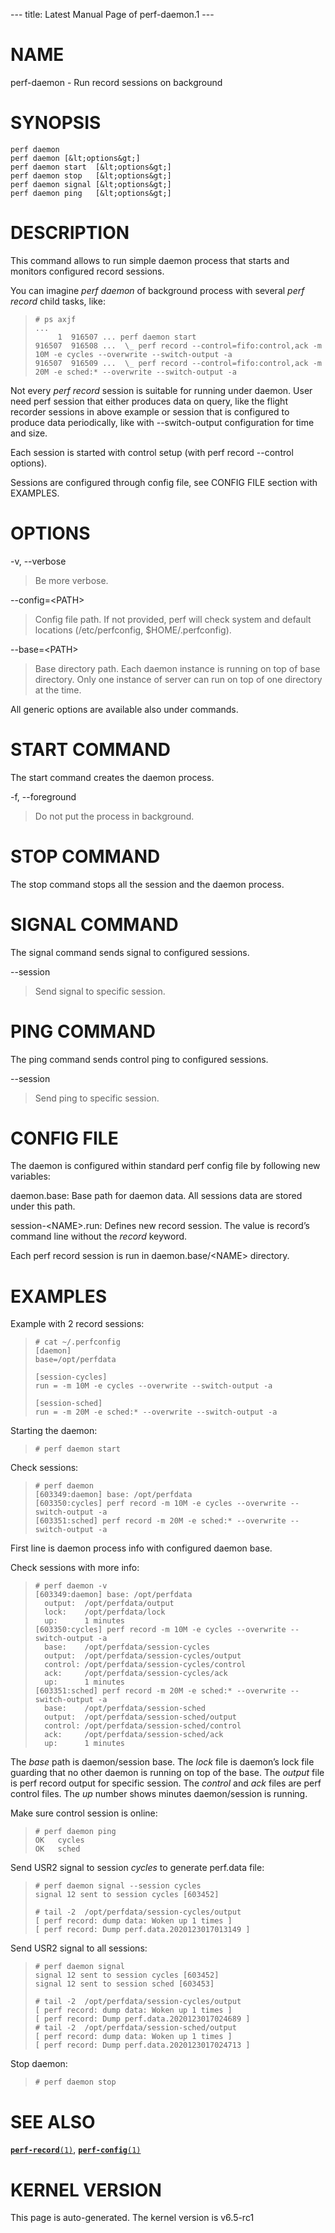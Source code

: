 ---
title: Latest Manual Page of perf-daemon.1
---


= NAME =

perf-daemon - Run record sessions on background

= SYNOPSIS =

<pre>perf daemon
perf daemon [&lt;options&gt;]
perf daemon start  [&lt;options&gt;]
perf daemon stop   [&lt;options&gt;]
perf daemon signal [&lt;options&gt;]
perf daemon ping   [&lt;options&gt;]</pre>
= DESCRIPTION =

This command allows to run simple daemon process that starts and monitors configured record sessions.

You can imagine ''perf daemon'' of background process with several ''perf record'' child tasks, like:

<blockquote><pre># ps axjf
...
     1  916507 ... perf daemon start
916507  916508 ...  \_ perf record --control=fifo:control,ack -m 10M -e cycles --overwrite --switch-output -a
916507  916509 ...  \_ perf record --control=fifo:control,ack -m 20M -e sched:* --overwrite --switch-output -a</pre></blockquote>
Not every ''perf record'' session is suitable for running under daemon. User need perf session that either produces data on query, like the flight recorder sessions in above example or session that is configured to produce data periodically, like with --switch-output configuration for time and size.

Each session is started with control setup (with perf record --control options).

Sessions are configured through config file, see CONFIG FILE section with EXAMPLES.

= OPTIONS =

-v, --verbose

<blockquote>Be more verbose.
</blockquote>
--config=&lt;PATH&gt;

<blockquote>Config file path. If not provided, perf will check system and default locations (/etc/perfconfig, $HOME/.perfconfig).
</blockquote>
--base=&lt;PATH&gt;

<blockquote>Base directory path. Each daemon instance is running on top of base directory. Only one instance of server can run on top of one directory at the time.
</blockquote>
All generic options are available also under commands.

= START COMMAND =

The start command creates the daemon process.

-f, --foreground

<blockquote>Do not put the process in background.
</blockquote>
= STOP COMMAND =

The stop command stops all the session and the daemon process.

= SIGNAL COMMAND =

The signal command sends signal to configured sessions.

--session

<blockquote>Send signal to specific session.
</blockquote>
= PING COMMAND =

The ping command sends control ping to configured sessions.

--session

<blockquote>Send ping to specific session.
</blockquote>
= CONFIG FILE =

The daemon is configured within standard perf config file by following new variables:

daemon.base: Base path for daemon data. All sessions data are stored under this path.

session-&lt;NAME&gt;.run: Defines new record session. The value is record’s command line without the ''record'' keyword.

Each perf record session is run in daemon.base/&lt;NAME&gt; directory.

= EXAMPLES =

Example with 2 record sessions:

<blockquote><pre># cat ~/.perfconfig
[daemon]
base=/opt/perfdata

[session-cycles]
run = -m 10M -e cycles --overwrite --switch-output -a

[session-sched]
run = -m 20M -e sched:* --overwrite --switch-output -a</pre></blockquote>
Starting the daemon:

<blockquote><pre># perf daemon start</pre></blockquote>
Check sessions:

<blockquote><pre># perf daemon
[603349:daemon] base: /opt/perfdata
[603350:cycles] perf record -m 10M -e cycles --overwrite --switch-output -a
[603351:sched] perf record -m 20M -e sched:* --overwrite --switch-output -a</pre></blockquote>
First line is daemon process info with configured daemon base.

Check sessions with more info:

<blockquote><pre># perf daemon -v
[603349:daemon] base: /opt/perfdata
  output:  /opt/perfdata/output
  lock:    /opt/perfdata/lock
  up:      1 minutes
[603350:cycles] perf record -m 10M -e cycles --overwrite --switch-output -a
  base:    /opt/perfdata/session-cycles
  output:  /opt/perfdata/session-cycles/output
  control: /opt/perfdata/session-cycles/control
  ack:     /opt/perfdata/session-cycles/ack
  up:      1 minutes
[603351:sched] perf record -m 20M -e sched:* --overwrite --switch-output -a
  base:    /opt/perfdata/session-sched
  output:  /opt/perfdata/session-sched/output
  control: /opt/perfdata/session-sched/control
  ack:     /opt/perfdata/session-sched/ack
  up:      1 minutes</pre></blockquote>
The ''base'' path is daemon/session base. The ''lock'' file is daemon’s lock file guarding that no other daemon is running on top of the base. The ''output'' file is perf record output for specific session. The ''control'' and ''ack'' files are perf control files. The ''up'' number shows minutes daemon/session is running.

Make sure control session is online:

<blockquote><pre># perf daemon ping
OK   cycles
OK   sched</pre></blockquote>
Send USR2 signal to session ''cycles'' to generate perf.data file:

<blockquote><pre># perf daemon signal --session cycles
signal 12 sent to session cycles [603452]

# tail -2  /opt/perfdata/session-cycles/output
[ perf record: dump data: Woken up 1 times ]
[ perf record: Dump perf.data.2020123017013149 ]</pre></blockquote>
Send USR2 signal to all sessions:

<blockquote><pre># perf daemon signal
signal 12 sent to session cycles [603452]
signal 12 sent to session sched [603453]

# tail -2  /opt/perfdata/session-cycles/output
[ perf record: dump data: Woken up 1 times ]
[ perf record: Dump perf.data.2020123017024689 ]
# tail -2  /opt/perfdata/session-sched/output
[ perf record: dump data: Woken up 1 times ]
[ perf record: Dump perf.data.2020123017024713 ]</pre></blockquote>
Stop daemon:

<blockquote><pre># perf daemon stop</pre></blockquote>
= SEE ALSO =

[[Latest Manual Page of perf-record.1|<tt>'''perf-record'''(1)</tt>]], [[Latest Manual Page of perf-config.1|<tt>'''perf-config'''(1)</tt>]]


= KERNEL VERSION =

This page is auto-generated.  The kernel version is v6.5-rc1